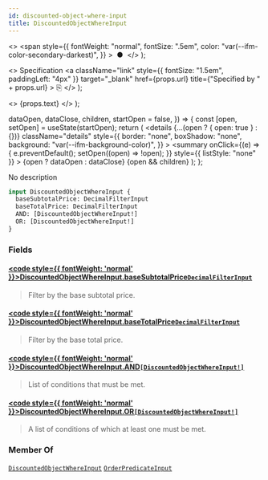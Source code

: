 ```yaml
---
id: discounted-object-where-input
title: DiscountedObjectWhereInput
---
```


  <>
    <span
      style={{
        fontWeight: "normal",
        fontSize: ".5em",
        color: "var(--ifm-color-secondary-darkest)",
      }}
    >
      &nbsp;●&nbsp;
    </span>
  </>
);

  <>
    Specification
    <a
      className="link"
      style={{ fontSize: "1.5em", paddingLeft: "4px" }}
      target="\_blank"
      href={props.url}
      title={"Specified by " + props.url}
    >
      ⎘
    </a>
  </>
);

  <>
    <span className={props.class}>{props.text}</span>
  </>
);


  dataOpen,
  dataClose,
  children,
  startOpen = false,
}) => {
  const [open, setOpen] = useState(startOpen);
  return (
    <details
      {...(open ? { open: true } : {})}
      className="details"
      style={{
        border: "none",
        boxShadow: "none",
        background: "var(--ifm-background-color)",
      }}
    >
      <summary
        onClick={(e) => {
          e.preventDefault();
          setOpen((open) => !open);
        }}
        style={{ listStyle: "none" }}
      >
        {open ? dataOpen : dataClose}
      </summary>
      {open && children}
    </details>
  );
};

No description

```graphql
input DiscountedObjectWhereInput {
  baseSubtotalPrice: DecimalFilterInput
  baseTotalPrice: DecimalFilterInput
  AND: [DiscountedObjectWhereInput!]
  OR: [DiscountedObjectWhereInput!]
}
```

### Fields

#### [<code style={{ fontWeight: 'normal' }}>DiscountedObjectWhereInput.<b>baseSubtotalPrice</b></code>](#)<Bullet />[`DecimalFilterInput`](../../../api-reference/miscellaneous/inputs/decimal-filter-input) <Badge class="badge badge--secondary" text="input"/> <Badge class="badge badge--secondary" text="miscellaneous"/>

> Filter by the base subtotal price.

#### [<code style={{ fontWeight: 'normal' }}>DiscountedObjectWhereInput.<b>baseTotalPrice</b></code>](#)<Bullet />[`DecimalFilterInput`](../../../api-reference/miscellaneous/inputs/decimal-filter-input) <Badge class="badge badge--secondary" text="input"/> <Badge class="badge badge--secondary" text="miscellaneous"/>

> Filter by the base total price.

#### [<code style={{ fontWeight: 'normal' }}>DiscountedObjectWhereInput.<b>AND</b></code>](#)<Bullet />[`[DiscountedObjectWhereInput!]`](../../../api-reference/discounts/inputs/discounted-object-where-input) <Badge class="badge badge--secondary" text="list"/> <Badge class="badge badge--secondary" text="input"/> <Badge class="badge badge--secondary" text="discounts"/>

> List of conditions that must be met.

#### [<code style={{ fontWeight: 'normal' }}>DiscountedObjectWhereInput.<b>OR</b></code>](#)<Bullet />[`[DiscountedObjectWhereInput!]`](../../../api-reference/discounts/inputs/discounted-object-where-input) <Badge class="badge badge--secondary" text="list"/> <Badge class="badge badge--secondary" text="input"/> <Badge class="badge badge--secondary" text="discounts"/>

> A list of conditions of which at least one must be met.

### Member Of

[`DiscountedObjectWhereInput`](../../../api-reference/discounts/inputs/discounted-object-where-input) <Badge class="badge badge--secondary" text="input"/><Bullet />[`OrderPredicateInput`](../../../api-reference/discounts/inputs/order-predicate-input) <Badge class="badge badge--secondary" text="input"/>
